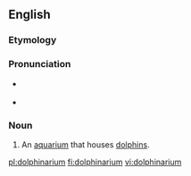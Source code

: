 ==English==

===Etymology===
{{suffix|dolphin|arium|lang=en}}

===Pronunciation===
* {{a|UK}} {{IPA|/dɒl.fɪˈnɛəɹ.i.əm/|lang=en}}
* {{a|US}} {{IPA|/dɑl.fɪˈnɛəɹ.i.əm/|lang=en}}

===Noun===
{{en-noun|s|dolphinaria}}

# An [[aquarium]] that houses [[dolphin]]s.

[[pl:dolphinarium]]
[[fi:dolphinarium]]
[[vi:dolphinarium]]